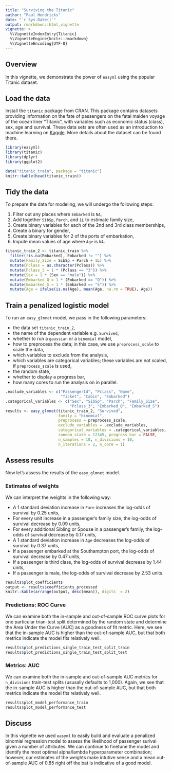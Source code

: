 ```yaml
---
title: "Surviving the Titanic"
author: "Paul Hendricks"
date: "`r Sys.Date()`"
output: rmarkdown::html_vignette
vignette: >
  %\VignetteIndexEntry{Titanic}
  %\VignetteEngine{knitr::rmarkdown}
  %\VignetteEncoding{UTF-8}
---
```


## Overview

In this vignette, we demonstrate the power of `easyml` using the popular Titanic dataset. 

## Load the data

Install the `titanic` package from CRAN. This package contains datasets providing information on the fate of passengers on the fatal maiden voyage of the ocean liner "Titanic", with variables such as economic status (class), sex, age and survival. These data sets are often used as an introduction to machine learning on [Kaggle](https://www.kaggle.com/c/titanic). More details about the dataset can be found there.

```r
library(easyml)
library(titanic)
library(dplyr)
library(ggplot2)

data("titanic_train", package = "titanic")
knitr::kable(head(titanic_train))
```

## Tidy the data

To prepare the data for modeling, we will undergo the following steps:

1) Filter out any places where `Embarked` is `NA`, 
2) Add together `SibSp`, `Parch`, and `1L` to estimate family size,
3) Create binary variables for each of the 2nd and 3rd class memberships, 
4) Create a binary for gender, 
5) Create binary variables for 2 of the ports of embarkation, 
6) Impute mean values of age where `Age` is `NA`.

```r
titanic_train_2 <- titanic_train %>% 
  filter(!is.na(Embarked), Embarked != "") %>% 
  mutate(Family_Size = SibSp + Parch + 1L) %>% 
  mutate(Pclass = as.character(Pclass)) %>% 
  mutate(Pclass_3 = 1 * (Pclass == "3")) %>% 
  mutate(Sex = 1 * (Sex == "male")) %>% 
  mutate(Embarked_Q = 1 * (Embarked == "Q")) %>% 
  mutate(Embarked_S = 1 * (Embarked == "S")) %>% 
  mutate(Age = ifelse(is.na(Age), mean(Age, na.rm = TRUE), Age))
```

## Train a penalized logistic model

To run an `easy_glmnet` model, we pass in the following parameters:

* the data set `titanic_train_2`,
* the name of the dependent variable e.g. `Survived`,
* whether to run a `gaussian` or a `binomial` model, 
* how to preprocess the data; in this case, we use `preprocess_scale` to scale the data, 
* which variables to exclude from the analysis, 
* which variables are categorical variables; these variables are not scaled, if `preprocess_scale` is used, 
* the random state, 
* whether to display a progress bar, 
* how many cores to run the analysis on in parallel.

```r
.exclude_variables <- c("PassengerId", "Pclass", "Name", 
                        "Ticket", "Cabin", "Embarked")
.categorical_variables <- c("Sex", "SibSp", "Parch", "Family_Size", 
                            "Pclass_3", "Embarked_Q", "Embarked_S")
results <- easy_glmnet(titanic_train_2, "Survived", 
                       family = "binomial", 
                       preprocess = preprocess_scale, 
                       exclude_variables = .exclude_variables, 
                       categorical_variables = .categorical_variables, 
                       random_state = 12345, progress_bar = FALSE, 
                       n_samples = 10, n_divisions = 10, 
                       n_iterations = 2, n_core = 1)
```

## Assess results

Now let's assess the results of the `easy_glmnet` model.

### Estimates of weights

We can interpret the weights in the following way:

* A 1 standard deviation increase in `Fare` increases the log-odds of survival by 0.25 units, 
* For every unit increase in a passenger's family size, the log-odds of survival decrease by 0.09 units, 
* For every additional Sibling or Spouse in a passenger's family, the log-odds of survival decrease by 0.17 units, 
* A 1 standard deviation increase in `Age` decreases the log-odds of survival by 0.37 units, 
* If a passenger embarked at the Southampton port, the log-odds of survival decrease by 0.47 units, 
* If a passenger is third class, the log-odds of survival decrease by 1.44 units, 
* If a passenger is male, the log-odds of survival decrease by 2.53 units. 

```r
results$plot_coefficients
output <- results$coefficients_processed
knitr::kable(arrange(output, desc(mean)), digits  = 2)
```

### Predictions: ROC Curve

We can examine both the in-sample and out-of-sample ROC curve plots for one particular trian-test split determined by the random state and determine the Area Under the Curve (AUC) as a goodness of fit metric. Here, we see that the in-sample AUC is higher than the out-of-sample AUC, but that both metrics indicate the model fits relatively well.

```r
results$plot_predictions_single_train_test_split_train
results$plot_predictions_single_train_test_split_test
```

### Metrics: AUC

We can examine both the in-sample and out-of-sample AUC metrics for `n_divisions` train-test splits (ususally defaults to 1,000). Again, we see that the in-sample AUC is higher than the out-of-sample AUC, but that both metrics indicate the model fits relatively well.

```r
results$plot_model_performance_train
results$plot_model_performance_test
```

## Discuss

In this vignette we used `easyml` to easily build and evaluate a penalized binomial regression model to assess the likelihood of passenger surival given a number of attributes. We can continue to finetune the model and identify the most optimal alpha/lambda hyperparameter combination; however, our estimates of the weights make intutive sense and a mean out-of-sample AUC of 0.85 right off the bat is indicative of a good model. 

